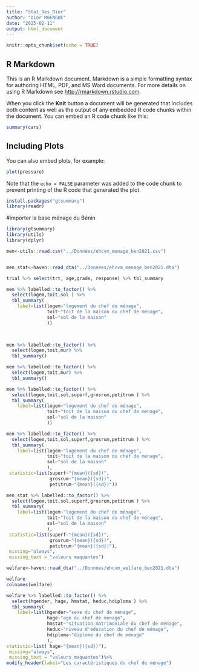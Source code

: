 ```yaml
---
title: "Stat_Des_Dior"
author: "Dior MBENGUE"
date: "2025-02-11"
output: html_document
---
```


```r
knitr::opts_chunk$set(echo = TRUE)
```

## R Markdown

This is an R Markdown document. Markdown is a simple formatting syntax for authoring HTML, PDF, and MS Word documents. For more details on using R Markdown see <http://rmarkdown.rstudio.com>.

When you click the **Knit** button a document will be generated that includes both content as well as the output of any embedded R code chunks within the document. You can embed an R code chunk like this:

```r
summary(cars)
```

## Including Plots

You can also embed plots, for example:

```r
plot(pressure)
```

Note that the `echo = FALSE` parameter was added to the code chunk to prevent printing of the R code that generated the plot.
```r
install.packages("gtsummary")
library(readr)
```
#importer la base ménage du   Bénin

```r
library(gtsummary)
library(utils)
library(dplyr)
```

```r
men<-utils::read.csv("../Données/ehcvm_menage_ben2021.csv")
```


```r
```


```r
men_stat<-haven::read_dta("../Données/ehcvm_menage_ben2021.dta")
```


```r
trial %>% select(trt, age,grade, response) %>% tbl_summary
```

```r
men %>% labelled::to_factor() %>%
  select(logem,toit,sol ) %>% 
  tbl_summary(
    label=list(logem~"logement du chef de ménage",
               toit~"toit de la maison du chef de ménage",
               sol~"sol de la maison"
               ))

    
```


```r
men %>% labelled::to_factor() %>% 
  select(logem,toit,mur) %>% 
  tbl_summary()
```


```r
men %>% labelled::to_factor() %>% 
  select(logem,toit,mur) %>% 
  tbl_summary()
```

```r
men %>% labelled::to_factor() %>%
  select(logem,toit,sol,superf,grosrum,petitrum ) %>% 
  tbl_summary(
    label=list(logem~"logement du chef de ménage",
               toit~"toit de la maison du chef de ménage",
               sol~"sol de la maison"
               ))

```



```r
men %>% labelled::to_factor() %>%
  select(logem,toit,sol,superf,grosrum,petitrum ) %>% 
  tbl_summary(
    label=list(logem~"logement du chef de ménage",
               toit~"toit de la maison du chef de ménage",
               sol~"sol de la maison"
               ),
 statistic=list(superf~"{mean}({sd})",
                grosrum~"{mean}({sd})",
                petitrum~"{mean}({sd})"))
```



```r
men_stat %>% labelled::to_factor() %>%
  select(logem,toit,sol,superf,grosrum,petitrum ) %>% 
  tbl_summary(
    label=list(logem~"logement du chef de ménage",
               toit~"toit de la maison du chef de ménage",
               sol~"sol de la maison"
               ),
 statistic=list(superf~"{mean}({sd})",
                grosrum~"{mean}({sd})",
                petitrum~"{mean}({sd})"),
 missing="always",
 missing_text = "valeurs maquantes")
```

```r
welfare<-haven::read_dta("../Données/ehcvm_welfare_ben2021.dta")
```

```r
welfare
colnames(welfare)
```


```r
welfare %>% labelled::to_factor() %>%
  select(hgender, hage, hmstat, heduc,hdiploma ) %>% 
  tbl_summary(
    label=list(hgender~"sexe du chef de ménage",
               hage~"age du chef de ménage",
               hmstat~"situation matrimoniale du chef de ménage",
               heduc~"niveau d'education du chef de ménage",
               hdiploma~"diplome du chef de ménage"
               ),
statistic=list( hage~"{mean}({sd})"),
 missing="always",
 missing_text = "valeurs maquantes")%>%
modify_header(label="Les caractéristiques du chef de ménage")

```

